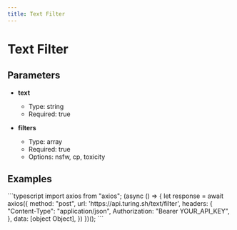 ```yaml
---
title: Text Filter
---
```


# Text Filter

## Parameters


- **text**
  - Type: string
  - Required: true

- **filters**
  - Type: array
  - Required: true
  - Options: nsfw, cp, toxicity

## Examples

<CodeGroup title="Text Filter example">
  ```typescript
  import axios from "axios";
  (async () => {
    let response = await axios({
      method: "post",
      url: 'https://api.turing.sh/text/filter',
      headers: {
        "Content-Type": "application/json",
        Authorization: "Bearer YOUR_API_KEY",
      },
      data: [object Object],
    })
  })();
  ```
</CodeGroup>